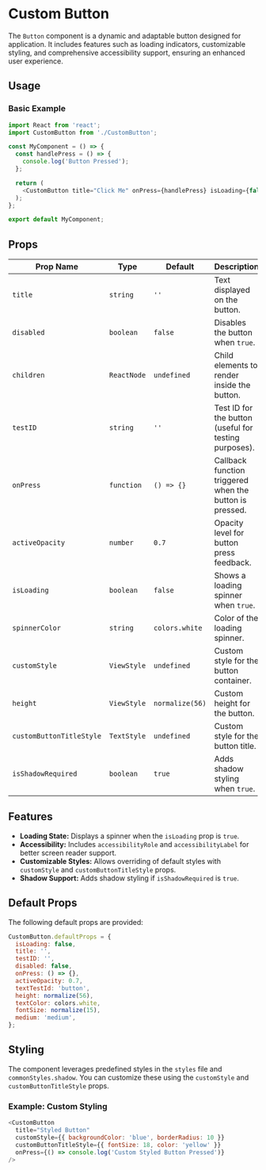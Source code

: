 # Custom Button

The `Button` component is a dynamic and adaptable button designed for application. It includes features such as loading indicators, customizable styling, and comprehensive accessibility support, ensuring an enhanced user experience.

## Usage

### Basic Example

```javascript
import React from 'react';
import CustomButton from './CustomButton';

const MyComponent = () => {
  const handlePress = () => {
    console.log('Button Pressed');
  };

  return (
    <CustomButton title="Click Me" onPress={handlePress} isLoading={false} />
  );
};

export default MyComponent;
```

## Props

| Prop Name                | Type        | Default         | Description                                             |
| ------------------------ | ----------- | --------------- | ------------------------------------------------------- |
| `title`                  | `string`    | `''`            | Text displayed on the button.                           |
| `disabled`               | `boolean`   | `false`         | Disables the button when `true`.                        |
| `children`               | `ReactNode` | `undefined`     | Child elements to render inside the button.             |
| `testID`                 | `string`    | `''`            | Test ID for the button (useful for testing purposes).   |
| `onPress`                | `function`  | `() => {}`      | Callback function triggered when the button is pressed. |
| `activeOpacity`          | `number`    | `0.7`           | Opacity level for button press feedback.                |
| `isLoading`              | `boolean`   | `false`         | Shows a loading spinner when `true`.                    |
| `spinnerColor`           | `string`    | `colors.white`  | Color of the loading spinner.                           |
| `customStyle`            | `ViewStyle` | `undefined`     | Custom style for the button container.                  |
| `height`                 | `ViewStyle` | `normalize(56)` | Custom height for the button.                           |
| `customButtonTitleStyle` | `TextStyle` | `undefined`     | Custom style for the button title.                      |
| `isShadowRequired`       | `boolean`   | `true`          | Adds shadow styling when `true`.                        |

## Features

- **Loading State:** Displays a spinner when the `isLoading` prop is `true`.
- **Accessibility:** Includes `accessibilityRole` and `accessibilityLabel` for better screen reader support.
- **Customizable Styles:** Allows overriding of default styles with `customStyle` and `customButtonTitleStyle` props.
- **Shadow Support:** Adds shadow styling if `isShadowRequired` is `true`.

## Default Props

The following default props are provided:

```javascript
CustomButton.defaultProps = {
  isLoading: false,
  title: '',
  testID: '',
  disabled: false,
  onPress: () => {},
  activeOpacity: 0.7,
  textTestId: 'button',
  height: normalize(56),
  textColor: colors.white,
  fontSize: normalize(15),
  medium: 'medium',
};
```

## Styling

The component leverages predefined styles in the `styles` file and `commonStyles.shadow`. You can customize these using the `customStyle` and `customButtonTitleStyle` props.

### Example: Custom Styling

```javascript
<CustomButton
  title="Styled Button"
  customStyle={{ backgroundColor: 'blue', borderRadius: 10 }}
  customButtonTitleStyle={{ fontSize: 18, color: 'yellow' }}
  onPress={() => console.log('Custom Styled Button Pressed')}
/>
```
